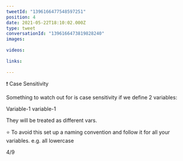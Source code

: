 ```yaml
---
tweetId: "1396166477548597251"
position: 4
date: 2021-05-22T18:10:02.000Z
type: tweet
conversationId: "1396166473819828240"
images:
  
videos:
  
links:
  
---
```

❗ Case Sensitivity 

Something to watch out for is case sensitivity if we define 2 variables:

Variable-1
variable-1

They will be treated as different vars.

⭐ To avoid this set up a naming convention and follow it for all your variables. e.g. all lowercase

4/9
